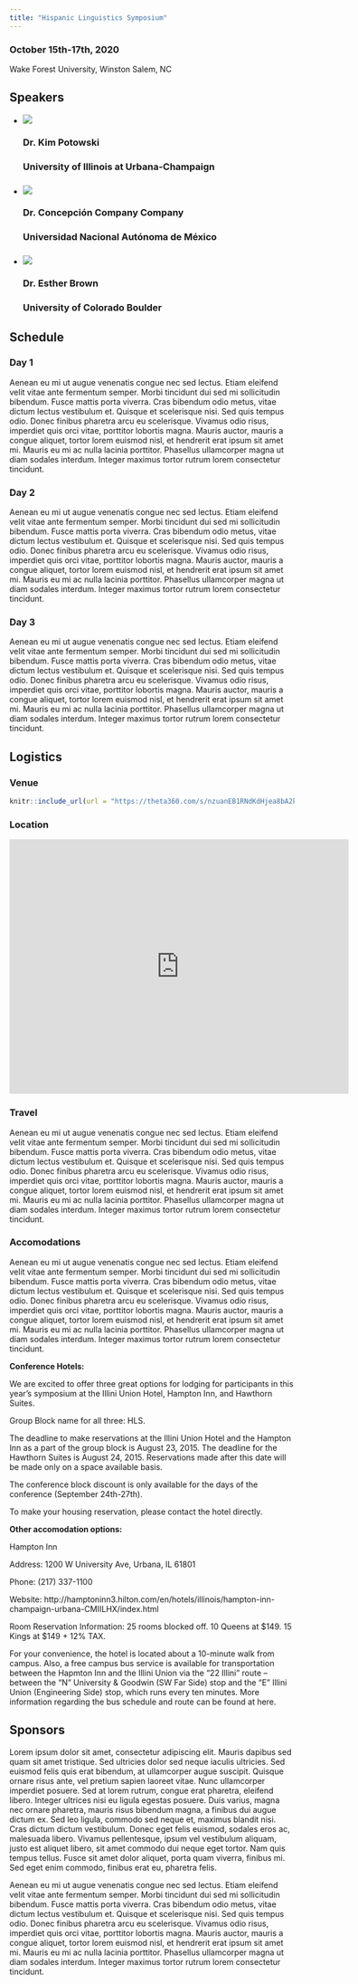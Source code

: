```yaml
---
title: "Hispanic Linguistics Symposium"
---
```


<h3>October 15th-17th, 2020</h3>

<p>Wake Forest University, Winston Salem, NC</p>


## Speakers {#speakers}

<ul class="speakers-list">

  <li class="speakers-item">
    <span class="speaker-photo">
      <a href="https://hip.uic.edu/profiles/potowski-kim/" target="_blank">
        <img class="photo" src="images/potowski.png">
      </a>
    </span>
    <h3 class="speakers-name">Dr. Kim Potowski</h3>
    <h3 class="speakers-affiliation">University of Illinois at Urbana-Champaign</h3>
    <h3 class="speech-title"> </h3>
  </li>
  
  <li class="speakers-item">
    <span class="speaker-photo">
      <a href="http://www.concepcioncompany.com" target="_blank">
        <img class="photo" src="images/company.png">
      </a>
    </span>
    <h3 class="speakers-name">Dr. Concepción Company Company</h3>
    <h3 class="speakers-affiliation">Universidad Nacional Autónoma de México</h3>
    <h3 class="speech-title"> </h3>
  </li>
  
  <li class="speakers-item">
    <span class="speaker-photo">
      <a href="https://www.colorado.edu/spanish/esther-brown" target="_blank">
        <img class="photo" src="images/brown.png">
      </a>
    </span>
    <h3 class="speakers-name">Dr. Esther Brown</h3>
    <h3 class="speakers-affiliation">University of Colorado Boulder</h3>
    <h3 class="speech-title"> </h3>
  </li>
  
</ul>


## Schedule {#schedule .tabset .tabset-fade .tabset-pills}


### Day 1

Aenean eu mi ut augue venenatis congue nec sed lectus. Etiam eleifend velit vitae ante fermentum semper. Morbi tincidunt dui sed mi sollicitudin bibendum. Fusce mattis porta viverra. Cras bibendum odio metus, vitae dictum lectus vestibulum et. Quisque et scelerisque nisi. Sed quis tempus odio. Donec finibus pharetra arcu eu scelerisque. Vivamus odio risus, imperdiet quis orci vitae, porttitor lobortis magna. Mauris auctor, mauris a congue aliquet, tortor lorem euismod nisl, et hendrerit erat ipsum sit amet mi. Mauris eu mi ac nulla lacinia porttitor. Phasellus ullamcorper magna ut diam sodales interdum. Integer maximus tortor rutrum lorem consectetur tincidunt.

### Day 2 

Aenean eu mi ut augue venenatis congue nec sed lectus. Etiam eleifend velit vitae ante fermentum semper. Morbi tincidunt dui sed mi sollicitudin bibendum. Fusce mattis porta viverra. Cras bibendum odio metus, vitae dictum lectus vestibulum et. Quisque et scelerisque nisi. Sed quis tempus odio. Donec finibus pharetra arcu eu scelerisque. Vivamus odio risus, imperdiet quis orci vitae, porttitor lobortis magna. Mauris auctor, mauris a congue aliquet, tortor lorem euismod nisl, et hendrerit erat ipsum sit amet mi. Mauris eu mi ac nulla lacinia porttitor. Phasellus ullamcorper magna ut diam sodales interdum. Integer maximus tortor rutrum lorem consectetur tincidunt. 

### Day 3

Aenean eu mi ut augue venenatis congue nec sed lectus. Etiam eleifend velit vitae ante fermentum semper. Morbi tincidunt dui sed mi sollicitudin bibendum. Fusce mattis porta viverra. Cras bibendum odio metus, vitae dictum lectus vestibulum et. Quisque et scelerisque nisi. Sed quis tempus odio. Donec finibus pharetra arcu eu scelerisque. Vivamus odio risus, imperdiet quis orci vitae, porttitor lobortis magna. Mauris auctor, mauris a congue aliquet, tortor lorem euismod nisl, et hendrerit erat ipsum sit amet mi. Mauris eu mi ac nulla lacinia porttitor. Phasellus ullamcorper magna ut diam sodales interdum. Integer maximus tortor rutrum lorem consectetur tincidunt.

## Logistics {#logistics}

### Venue

```r
knitr::include_url(url = "https://theta360.com/s/nzuanEB1RNdKdHjea8bA2kmjg?view=embed&width=970px&height=375px")
```

### Location

<iframe src="https://www.google.com/maps/embed?pb=!1m18!1m12!1m3!1d3223.7495655685784!2d-80.24215808490376!3d36.09959238009886!2m3!1f0!2f0!3f0!3m2!1i1024!2i768!4f13.1!3m3!1m2!1s0x8853ae5daadcf6b3%3A0x2309a7ebbb1e625f!2sWake+Downtown!5e0!3m2!1sen!2sus!4v1564887715132!5m2!1sen!2sus" width="600" height="450" frameborder="0" style="border:0" allowfullscreen></iframe>

### Travel

Aenean eu mi ut augue venenatis congue nec sed lectus. Etiam eleifend velit vitae ante fermentum semper. Morbi tincidunt dui sed mi sollicitudin bibendum. Fusce mattis porta viverra. Cras bibendum odio metus, vitae dictum lectus vestibulum et. Quisque et scelerisque nisi. Sed quis tempus odio. Donec finibus pharetra arcu eu scelerisque. Vivamus odio risus, imperdiet quis orci vitae, porttitor lobortis magna. Mauris auctor, mauris a congue aliquet, tortor lorem euismod nisl, et hendrerit erat ipsum sit amet mi. Mauris eu mi ac nulla lacinia porttitor. Phasellus ullamcorper magna ut diam sodales interdum. Integer maximus tortor rutrum lorem consectetur tincidunt.

### Accomodations

Aenean eu mi ut augue venenatis congue nec sed lectus. Etiam eleifend velit vitae ante fermentum semper. Morbi tincidunt dui sed mi sollicitudin bibendum. Fusce mattis porta viverra. Cras bibendum odio metus, vitae dictum lectus vestibulum et. Quisque et scelerisque nisi. Sed quis tempus odio. Donec finibus pharetra arcu eu scelerisque. Vivamus odio risus, imperdiet quis orci vitae, porttitor lobortis magna. Mauris auctor, mauris a congue aliquet, tortor lorem euismod nisl, et hendrerit erat ipsum sit amet mi. Mauris eu mi ac nulla lacinia porttitor. Phasellus ullamcorper magna ut diam sodales interdum. Integer maximus tortor rutrum lorem consectetur tincidunt.

__Conference Hotels:__

We are excited to offer three great options for lodging for participants in this year’s symposium at the Illini Union Hotel, Hampton Inn, and Hawthorn Suites.

Group Block name for all three: HLS.

The deadline to make reservations at the Illini Union Hotel and the Hampton Inn as a part of the group block is August 23, 2015. The deadline for the Hawthorn Suites is August 24, 2015. Reservations made after this date will be made only on a space available basis.

The conference block discount is only available for the days of the conference (September 24th-27th).

To make your housing reservation, please contact the hotel directly.

__Other accomodation options:__

Hampton Inn

Address: 1200 W University Ave, Urbana, IL 61801

Phone: (217) 337-1100

Website: http://hamptoninn3.hilton.com/en/hotels/illinois/hampton-inn-champaign-urbana-CMIILHX/index.html

Room Reservation Information: 25 rooms blocked off. 10 Queens at \$149. 15 Kings at \$149 + 12% TAX.

For your convenience, the hotel is located about a 10-minute walk from campus. Also, a free campus bus service is available for transportation between the Hapmton Inn and the Illini Union via the “22 Illini” route – between the “N” University & Goodwin (SW Far Side) stop and the “E” Illini Union (Engineering Side) stop, which runs every ten minutes. More information regarding the bus schedule and route can be found at here.


## Sponsors {#sponsors}

Lorem ipsum dolor sit amet, consectetur adipiscing elit. Mauris dapibus sed quam sit amet tristique. Sed ultricies dolor sed neque iaculis ultricies. Sed euismod felis quis erat bibendum, at ullamcorper augue suscipit. Quisque ornare risus ante, vel pretium sapien laoreet vitae. Nunc ullamcorper imperdiet posuere. Sed at lorem rutrum, congue erat pharetra, eleifend libero. Integer ultrices nisi eu ligula egestas posuere. Duis varius, magna nec ornare pharetra, mauris risus bibendum magna, a finibus dui augue dictum ex. Sed leo ligula, commodo sed neque et, maximus blandit nisi. Cras dictum dictum vestibulum. Donec eget felis euismod, sodales eros ac, malesuada libero. Vivamus pellentesque, ipsum vel vestibulum aliquam, justo est aliquet libero, sit amet commodo dui neque eget tortor. Nam quis tempus tellus. Fusce sit amet dolor aliquet, porta quam viverra, finibus mi. Sed eget enim commodo, finibus erat eu, pharetra felis.

Aenean eu mi ut augue venenatis congue nec sed lectus. Etiam eleifend velit vitae ante fermentum semper. Morbi tincidunt dui sed mi sollicitudin bibendum. Fusce mattis porta viverra. Cras bibendum odio metus, vitae dictum lectus vestibulum et. Quisque et scelerisque nisi. Sed quis tempus odio. Donec finibus pharetra arcu eu scelerisque. Vivamus odio risus, imperdiet quis orci vitae, porttitor lobortis magna. Mauris auctor, mauris a congue aliquet, tortor lorem euismod nisl, et hendrerit erat ipsum sit amet mi. Mauris eu mi ac nulla lacinia porttitor. Phasellus ullamcorper magna ut diam sodales interdum. Integer maximus tortor rutrum lorem consectetur tincidunt.